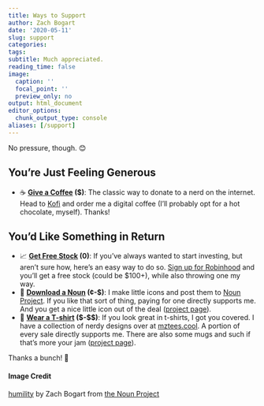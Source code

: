 ```yaml
---
title: Ways to Support
author: Zach Bogart
date: '2020-05-11'
slug: support
categories: 
tags: 
subtitle: Much appreciated.
reading_time: false
image:
  caption: ''
  focal_point: ''
  preview_only: no
output: html_document
editor_options:
  chunk_output_type: console
aliases: [/support]
---
```


<!--Starting Blurb-->
No pressure, though. 😊

<!--Put actual work here-->

## You're Just Feeling Generous

- ☕ **[Give a Coffee](https://ko-fi.com/zachbogart) ($)**: The classic way to donate to a nerd on the internet. Head to [Kofi](https://ko-fi.com/zachbogart) and order me a digital coffee (I'll probably opt for a hot chocolate, myself). Thanks! 

## You'd Like Something in Return

- 📈 **[Get Free Stock](https://join.robinhood.com/zachb524) (0)**: If you've always wanted to start investing, but aren't sure how, here's an easy way to do so. [Sign up for Robinhood](https://join.robinhood.com/zachb524) and you'll get a free stock (could be $100+), while also throwing one my way.
- 🐙 **[Download a Noun](https://thenounproject.com/zachbogart/) (¢-$)**: I make little icons and post them to [Noun Project](https://thenounproject.com/zachbogart/). If you like that sort of thing, paying for one directly supports me. And you get a nice little icon out of the deal ([project page](https://zachbogart.com/project/nouns/)).
- 👕 **[Wear a T-shirt](https://mztees.cool/) (\$-\$\$)**: If you look great in t-shirts, I got you covered. I have a collection of nerdy designs over at [mztees.cool](https://mztees.cool/). A portion of every sale directly supports me. There are also some mugs and such if that's more your jam ([project page](https://zachbogart.com/project/mztees/)).

Thanks a bunch! 🧡

<!--Noun Image Credit-->
#### Image Credit
[humility](https://thenounproject.com/zachbogart/collection/peaceful-persons/?i=3098226) by Zach Bogart from [the Noun Project](https://thenounproject.com/)

